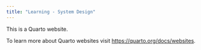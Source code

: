 ```yaml
---
title: "Learning - System Design"
---
```


This is a Quarto website.

To learn more about Quarto websites visit <https://quarto.org/docs/websites>.
